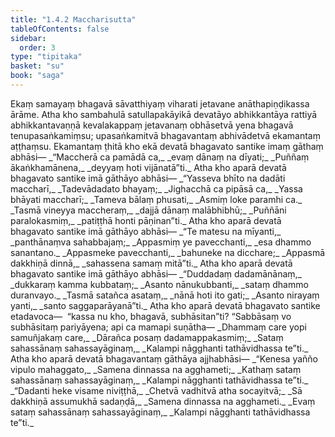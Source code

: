 ```yaml
---
title: "1.4.2 Maccharisutta"
tableOfContents: false
sidebar:
  order: 3
type: "tipitaka"
basket: "su"
book: "saga"
---
```



<DynamicBreadcrumb />

<Division number="32" book="saga">

<Paragraph number="143" book="saga">
Ekaṃ samayaṃ bhagavā sāvatthiyaṃ viharati jetavane anāthapiṇḍikassa ārāme. Atha kho sambahulā satullapakāyikā devatāyo abhikkantāya rattiyā abhikkantavaṇṇā kevalakappaṃ jetavanaṃ obhāsetvā yena bhagavā tenupasaṅkamiṃsu; upasaṅkamitvā bhagavantaṃ abhivādetvā ekamantaṃ aṭṭhaṃsu. Ekamantaṃ ṭhitā kho ekā devatā bhagavato santike imaṃ gāthaṃ abhāsi—
</Paragraph>

<Paragraph number="144" type="verses" book="saga">
_“Maccherā ca pamādā ca,_  
_evaṃ dānaṃ na dīyati;_  
_Puññaṃ ākaṅkhamānena,_  
_deyyaṃ hoti vijānatā”ti._  

</Paragraph>

<Paragraph number="145" book="saga">
Atha kho aparā devatā bhagavato santike imā gāthāyo abhāsi—
</Paragraph>

<Paragraph number="146" type="verses" book="saga">
_“Yasseva bhīto na dadāti maccharī,_  
_Tadevādadato bhayaṃ;_  
_Jighacchā ca pipāsā ca,_  
_Yassa bhāyati maccharī;_  
_Tameva bālaṃ phusati,_  
_Asmiṃ loke paramhi ca._  

</Paragraph>

<Paragraph number="147" type="verses" book="saga">
_Tasmā vineyya maccheraṃ,_  
_dajjā dānaṃ malābhibhū;_  
_Puññāni paralokasmiṃ,_  
_patiṭṭhā honti pāṇinan”ti._  

</Paragraph>

<Paragraph number="148" book="saga">
Atha kho aparā devatā bhagavato santike imā gāthāyo abhāsi—
</Paragraph>

<Paragraph number="149" type="verses" book="saga">
_“Te matesu na mīyanti,_  
_panthānaṃva sahabbajaṃ;_  
_Appasmiṃ ye pavecchanti,_  
_esa dhammo sanantano._  

</Paragraph>

<Paragraph number="150" type="verses" book="saga">
_Appasmeke pavecchanti,_  
_bahuneke na dicchare;_  
_Appasmā dakkhiṇā dinnā,_  
_sahassena samaṃ mitā”ti._  

</Paragraph>

<Paragraph number="151" book="saga">
Atha kho aparā devatā bhagavato santike imā gāthāyo abhāsi—
</Paragraph>

<Paragraph number="152" type="verses" book="saga">
_“Duddadaṃ dadamānānaṃ,_  
_dukkaraṃ kamma kubbataṃ;_  
_Asanto nānukubbanti,_  
_sataṃ dhammo duranvayo._  

</Paragraph>

<Paragraph number="153" type="verses" book="saga">
_Tasmā satañca asataṃ,_  
_nānā hoti ito gati;_  
_Asanto nirayaṃ yanti,_  
_santo saggaparāyanā”ti._  

</Paragraph>

<Paragraph number="154" book="saga">
Atha kho aparā devatā bhagavato santike etadavoca—  “kassa nu kho, bhagavā, subhāsitan”ti?
</Paragraph>

<Paragraph number="155" book="saga">
“Sabbāsaṃ vo subhāsitaṃ pariyāyena; api ca mamapi suṇātha—
</Paragraph>

<Paragraph number="156" type="verses" book="saga">
_Dhammaṃ care yopi samuñjakaṃ care,_  
_Dārañca posaṃ dadamappakasmiṃ;_  
_Sataṃ sahassānaṃ sahassayāginaṃ,_  
_Kalampi nāgghanti tathāvidhassa te”ti._  

</Paragraph>

<Paragraph number="157" book="saga">
Atha kho aparā devatā bhagavantaṃ gāthāya ajjhabhāsi—
</Paragraph>

<Paragraph number="158" type="verses" book="saga">
_“Kenesa yañño vipulo mahaggato,_  
_Samena dinnassa na agghameti;_  
_Kathaṃ sataṃ sahassānaṃ sahassayāginaṃ,_  
_Kalampi nāgghanti tathāvidhassa te”ti._  

</Paragraph>

<Paragraph number="159" type="verses" book="saga">
_“Dadanti heke visame niviṭṭhā,_  
_Chetvā vadhitvā atha socayitvā;_  
_Sā dakkhiṇā assumukhā sadaṇḍā,_  
_Samena dinnassa na agghameti._  

</Paragraph>

<Paragraph number="160" type="verses" book="saga">
_Evaṃ sataṃ sahassānaṃ sahassayāginaṃ,_  
_Kalampi nāgghanti tathāvidhassa te”ti._
</Paragraph>
</Division>